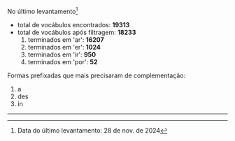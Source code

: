 No último levantamento[^1]

* total de vocábulos encontrados: **19313**
* total de vocábulos após filtragem: **18233**  
  1. terminados em 'ar': **16207**
  2. terminados em 'er': **1024**
  3. terminados em 'ir': **950**
  4. terminados em 'por': **52**

Formas prefixadas que mais precisaram de complementação:

  1. a
  2. des
  3. in
  
---

[^1]: Data do último levantamento: 28 de nov. de 2024